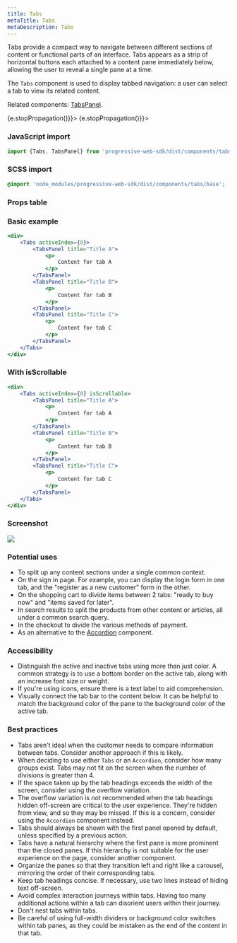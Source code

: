 ```yaml
---
title: Tabs
metaTitle: Tabs
metaDescription: Tabs
---
```



<div class="component-intro">

Tabs provide a compact way to navigate between different sections of content or functional parts of an interface. Tabs appears as a strip of horizontal buttons each attached to a content pane immediately below, allowing the user to reveal a single pane at a time.

The `Tabs` component is used to display tabbed navigation: a user can select a tab to view its related content.

Related components: [TabsPanel](TabsPanel).

</div>

<div onClick={(e) => {e.stopPropagation()}}>
<Tabs activeIndex={0} className="devcenter">
<TabsPanel title="Code" onClick={(e) => {e.stopPropagation()}}>

### JavaScript import

```jsx
import {Tabs, TabsPanel} from 'progressive-web-sdk/dist/components/tabs'
```

### SCSS import

```scss
@import 'node_modules/progressive-web-sdk/dist/components/tabs/base';
```

### Props table

<PropsTable propMetaData={props.componentMetadata.childrenComponentProp} />

### Basic example

```jsx react-live=true
<div>
    <Tabs activeIndex={0}>
        <TabsPanel title="Title A">
            <p>
                Content for tab A
            </p>
        </TabsPanel>
        <TabsPanel title="Title B">
            <p>
                Content for tab B
            </p>
        </TabsPanel>
        <TabsPanel title="Title C">
            <p>
                Content for tab C
            </p>
        </TabsPanel>
    </Tabs>
</div>
```

### With isScrollable

```jsx react-live=true
<div>
    <Tabs activeIndex={0} isScrollable>
        <TabsPanel title="Title A">
            <p>
                Content for tab A
            </p>
        </TabsPanel>
        <TabsPanel title="Title B">
            <p>
                Content for tab B
            </p>
        </TabsPanel>
        <TabsPanel title="Title C">
            <p>
                Content for tab C
            </p>
        </TabsPanel>
    </Tabs>
</div>
```

</TabsPanel>
<TabsPanel title="Design" class="markdown">

### Screenshot

![](./images/components/tabs/tabs-uikit.png)

### Potential uses

-   To split up any content sections under a single common context.
-   On the sign in page. For example, you can display the login form in one tab, and the "register as a new customer" form in the other.
-   On the shopping cart to divide items between 2 tabs: "ready to buy now" and "items saved for later".
-   In search results to split the products from other content or articles, all under a common search query.
-   In the checkout to divide the various methods of payment.
-   As an alternative to the [Accordion](Accordion) component.

### Accessibility

-   Distinguish the active and inactive tabs using more than just color. A common strategy is to use a bottom border on the active tab, along with an increase font size or weight.
-   If you're using icons, ensure there is a text label to aid comprehension.
-   Visually connect the tab bar to the content below. It can be helpful to match the background color of the pane to the background color of the active tab.

### Best practices

-   Tabs aren't ideal when the customer needs to compare information between tabs. Consider another approach if this is likely.
-   When deciding to use either `Tabs` or an `Accordion`, consider how many groups exist. Tabs may not fit on the screen when the number of divisions is greater than 4.
-   If the space taken up by the tab headings exceeds the width of the screen, consider using the overflow variation.
-   The overflow variation is _not_ recommended when the tab headings hidden off-screen are critical to the user experience. They're hidden from view, and so they may be missed. If this is a concern, consider using the `Accordion` component instead.
-   Tabs should always be shown with the first panel opened by default, unless specified by a previous action.
-   Tabs have a natural hierarchy where the first pane is more prominent than the closed panes. If this hierarchy is not suitable for the user experience on the page, consider another component.
-   Organize the panes so that they transition left and right like a carousel, mirroring the order of their corresponding tabs.
-   Keep tab headings concise. If necessary, use two lines instead of hiding text off-screen.
-   Avoid complex interaction journeys within tabs. Having too many additional actions within a tab can disorient users within their journey.
-   Don't nest tabs within tabs.
-   Be careful of using full-width dividers or background color switches within tab panes, as they could be mistaken as the end of the content in that tab.

</TabsPanel>
</Tabs>
</div>
